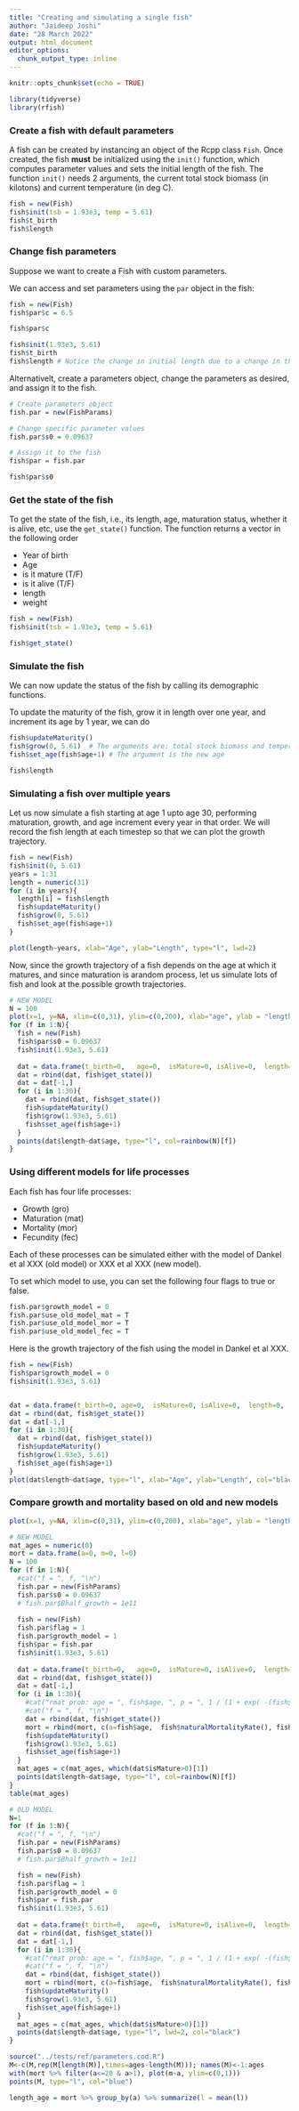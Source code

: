 ---
title: "Creating and simulating a single fish"
author: "Jaideep Joshi"
date: "28 March 2022"
output: html_document
editor_options:
  chunk_output_type: inline
---

```{r setup, include=FALSE}
knitr::opts_chunk$set(echo = TRUE)
```

```{r, include = F, echo = F}
library(tidyverse)
library(rfish)
```

### Create a fish with default parameters

A fish can be created by instancing an object of the Rcpp class `Fish`. Once created, the fish **must** be initialized using the `init()` function, which computes parameter values and sets the initial length of the fish. The function `init()` needs 2 arguments, the current total stock biomass (in kilotons) and current temperature (in deg C).


```{r }
fish = new(Fish)
fish$init(tsb = 1.93e3, temp = 5.61)
fish$t_birth
fish$length
```

### Change fish parameters

Suppose we want to create a Fish with custom parameters. 

We can access and set parameters using the `par` object in the fish:

```{r}
fish = new(Fish)
fish$par$c = 6.5

fish$par$c

fish$init(1.93e3, 5.61)
fish$t_birth
fish$length # Notice the change in initial length due to a change in the parameter 'c'
```

Alternativelt, create a parameters object, change the parameters as desired, and assign it to the fish. 

```{r}
# Create parameters object
fish.par = new(FishParams)

# Change specific parameter values
fish.par$s0 = 0.09637

# Assign it to the fish
fish$par = fish.par

fish$par$s0
```


### Get the state of the fish

To get the state of the fish, i.e., its length, age, maturation status, whether it is alive, etc, use the `get_state()` function. The function returns a vector in the following order

+ Year of birth	
+ Age
+ is it mature (T/F)
+ is it alive (T/F)
+ length
+ weight

```{r}
fish = new(Fish)
fish$init(tsb = 1.93e3, temp = 5.61)

fish$get_state()
```

### Simulate the fish

We can now update the status of the fish by calling its demographic functions. 

To update the maturity of the fish, grow it in length over one year, and increment its age by 1 year, we can do
```{r}
fish$updateMaturity()
fish$grow(0, 5.61)  # The arguments are: total stock biomass and temperature
fish$set_age(fish$age+1) # The argument is the new age

fish$length
```


### Simulating a fish over multiple years

Let us now simulate a fish starting at age 1 upto age 30, performing maturation, growth, and age increment every year in that order. We will record the fish length at each timestep so that we can plot the growth trajectory.

```{r}
fish = new(Fish)
fish$init(0, 5.61)
years = 1:31
length = numeric(31)
for (i in years){
  length[i] = fish$length
  fish$updateMaturity()
  fish$grow(0, 5.61)
  fish$set_age(fish$age+1)
}

plot(length~years, xlab="Age", ylab="Length", type="l", lwd=2)
```

Now, since the growth trajectory of a fish depends on the age at which it matures, and since maturation is arandom process, let us simulate lots of fish and look at the possible growth trajectories. 

```{r}
# NEW MODEL
N = 100
plot(x=1, y=NA, xlim=c(0,31), ylim=c(0,200), xlab="age", ylab = "length")
for (f in 1:N){
  fish = new(Fish)
  fish$par$s0 = 0.09637
  fish$init(1.93e3, 5.61)
  
  dat = data.frame(t_birth=0,	age=0,	isMature=0,	isAlive=0,	length=0,	weight=0)
  dat = rbind(dat, fish$get_state())
  dat = dat[-1,]
  for (i in 1:30){
    dat = rbind(dat, fish$get_state())
    fish$updateMaturity()
    fish$grow(1.93e3, 5.61)
    fish$set_age(fish$age+1)
  }
  points(dat$length~dat$age, type="l", col=rainbow(N)[f])
}
```


### Using different models for life processes

Each fish has four life processes:

+ Growth (gro)
+ Maturation (mat)
+ Mortality (mor)
+ Fecundity (fec)

Each of these processes can be simulated either with the model of Dankel et al XXX (old model) or XXX et al XXX (new model). 

To set which model to use, you can set the following four flags to true or false.

```{r}
fish.par$growth_model = 0
fish.par$use_old_model_mat = T
fish.par$use_old_model_mor = T
fish.par$use_old_model_fec = T
```

Here is the growth trajectory of the fish using the model in Dankel et al XXX.

```{r}
fish = new(Fish)
fish$par$growth_model = 0
fish$init(1.93e3, 5.61)


dat = data.frame(t_birth=0,	age=0,	isMature=0,	isAlive=0,	length=0,	weight=0)
dat = rbind(dat, fish$get_state())
dat = dat[-1,]
for (i in 1:30){
  dat = rbind(dat, fish$get_state())
  fish$updateMaturity()
  fish$grow(1.93e3, 5.61)
  fish$set_age(fish$age+1)
}
plot(dat$length~dat$age, type="l", xlab="Age", ylab="Length", col="black")
```


### Compare growth and mortality based on old and new models

```{r}

plot(x=1, y=NA, xlim=c(0,31), ylim=c(0,200), xlab="age", ylab = "length")

# NEW MODEL
mat_ages = numeric(0)
mort = data.frame(a=0, m=0, l=0)
N = 100
for (f in 1:N){
  #cat("f = ", f, "\n")
  fish.par = new(FishParams)
  fish.par$s0 = 0.09637
  # fish.par$Bhalf_growth = 1e11
  
  fish = new(Fish)
  fish.par$flag = 1
  fish.par$growth_model = 1
  fish$par = fish.par
  fish$init(1.93e3, 5.61)
    
  dat = data.frame(t_birth=0,	age=0,	isMature=0,	isAlive=0,	length=0,	weight=0)
  dat = rbind(dat, fish$get_state())
  dat = dat[-1,]
  for (i in 1:30){
    #cat("rmat prob: age = ", fish$age, ", p = ", 1 / (1 + exp( -(fish$length - (1.604122 * fish$age + 18.399575)) / 1.93031)), "\n")
    #cat("f = ", f, "\n")
    dat = rbind(dat, fish$get_state())
    mort = rbind(mort, c(a=fish$age,  fish$naturalMortalityRate(), fish$length))
    fish$updateMaturity()
    fish$grow(1.93e3, 5.61)
    fish$set_age(fish$age+1)
  }
  mat_ages = c(mat_ages, which(dat$isMature>0)[1])
  points(dat$length~dat$age, type="l", col=rainbow(N)[f])
}
table(mat_ages)

# OLD MODEL
N=1
for (f in 1:N){
  #cat("f = ", f, "\n")
  fish.par = new(FishParams)
  fish.par$s0 = 0.09637
  # fish.par$Bhalf_growth = 1e11

  fish = new(Fish)
  fish.par$flag = 1
  fish.par$growth_model = 0
  fish$par = fish.par
  fish$init(1.93e3, 5.61)
  
  dat = data.frame(t_birth=0,	age=0,	isMature=0,	isAlive=0,	length=0,	weight=0)
  dat = rbind(dat, fish$get_state())
  dat = dat[-1,]
  for (i in 1:30){
    #cat("rmat prob: age = ", fish$age, ", p = ", 1 / (1 + exp( -(fish$length - (1.604122 * fish$age + 18.399575)) / 1.93031)), "\n")
    #cat("f = ", f, "\n")
    dat = rbind(dat, fish$get_state())
    mort = rbind(mort, c(a=fish$age,  fish$naturalMortalityRate(), fish$length))
    fish$updateMaturity()
    fish$grow(1.93e3, 5.61)
    fish$set_age(fish$age+1)
  }
  mat_ages = c(mat_ages, which(dat$isMature>0)[1])
  points(dat$length~dat$age, type="l", lwd=2, col="black")
}
```

```{r}
source("../tests/ref/parameters.cod.R")
M<-c(M,rep(M[length(M)],times=ages-length(M))); names(M)<-1:ages
with(mort %>% filter(a<=20 & a>1), plot(m~a, ylim=c(0,1)))
points(M, type="l", col="blue")

length_age = mort %>% group_by(a) %>% summarize(l = mean(l))

```


